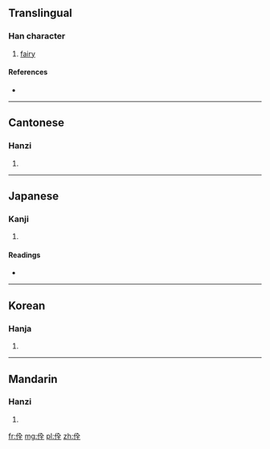 ==Translingual==

===Han character===
{{Han char|rn=9|rad=人|as=06|sn=8|four=2821<sub>4</sub>|canj=人人一土 (OOMG)}}

# [[fairy]]

====References====
* {{Han ref|kx=0100.290|dkj=00568|dj=0213.070|hdz=10149.130|uh=4F7A|ud=20346|bh=A8DE|bd=43230}}

----

==Cantonese==

===Hanzi===
{{yue-hanzi|jyut=|y=chyun4}}

# {{defn|lang=yue|sort=人06}}

----

==Japanese==

===Kanji===
{{ja-kanji|grade=|rs=人06}}

# {{defn|lang=ja|sort=人06}}

====Readings====
* {{ja-readings|on=[[せん]] (sen)|kun=}}

----

==Korean==

===Hanja===
{{ko-hanja|hangeul=전|rv=jeon|mr=chŏn}}

# {{defn|lang=ko|sort=人06}}

----

==Mandarin==

===Hanzi===
{{cmn-hanzi|pin=[[quán]] ([[quan2]])|wg=ch'üan<sup>2</sup>}}

# {{defn|lang=cmn|sort=人06}}

[[fr:佺]]
[[mg:佺]]
[[pl:佺]]
[[zh:佺]]